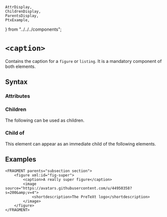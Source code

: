     AttrDisplay,
    ChildrenDisplay,
    ParentsDisplay,
    PtxExample,
} from "../../../components";

# `<caption>`

Contains the caption for a `figure` or `listing`.
It is a mandatory component of both elements. 

## Syntax

### Attributes

<AttrDisplay name="caption" />

### Children

The following can be used as children.

<ChildrenDisplay name="caption" />

### Child of

This element can appear as an immediate child of the following elements.

<ParentsDisplay name="caption" />

## Examples
```ptx-example
<FRAGMENT parents="subsection section">
    <figure xml:id="fig-super">
        <caption>A really super figure</caption>
        <image source="https://avatars.githubusercontent.com/u/44950358?s=200&amp;v=4">
            <shortdescription>The PreTeXt logo</shortdescription>
        </image>
    </figure>
</FRAGMENT>
```